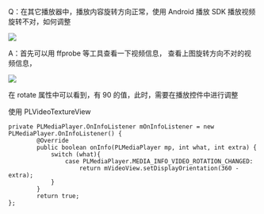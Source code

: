Q：在其它播放器中，播放内容旋转方向正常，使用 Android 播放 SDK 播放视频旋转不对，如何调整

![](https://dn-odum9helk.qbox.me/FhdGwD4iITYK-ujzf3wUGWupSn5g)

A：首先可以用 ffprobe 等工具查看一下视频信息，
查看上图旋转方向不对的视频信息，

![](https://dn-odum9helk.qbox.me/Fiog_rKO581RsF8frn90Oge-Tyrf)

在 rotate 属性中可以看到，有 90 的值，此时，需要在播放控件中进行调整

使用 PLVideoTextureView
```
private PLMediaPlayer.OnInfoListener mOnInfoListener = new 	PLMediaPlayer.OnInfoListener() {
        @Override
        public boolean onInfo(PLMediaPlayer mp, int what, int extra) {
        	switch (what){
            	case PLMediaPlayer.MEDIA_INFO_VIDEO_ROTATION_CHANGED:
                	return mVideoView.setDisplayOrientation(360 - extra);
            }
        }
        return true;
};
```
